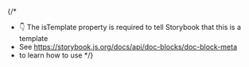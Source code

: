 
{/*
  * 👇 The isTemplate property is required to tell Storybook that this is a template
  * See https://storybook.js.org/docs/api/doc-blocks/doc-block-meta
  * to learn how to use
*/}

<Meta isTemplate />

<Title />

# 

<Primary />

### Options porperties

The component accepts the following inputs (props):

<Controls />

---

### Additional variations

Listed below are additional variations of the component.

<Stories />